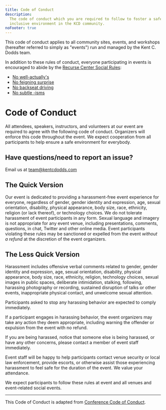 ```yaml
---
title: Code of Conduct
description:
  The code of conduct which you are required to follow to foster a safe and
  inclusive environment in the KCD community.
noFooter: true
---
```


This code of conduct applies to all community sites, events, and workshops
(hereafter referred to simply as "events") run and managed by the Kent C. Dodds
team.

In addition to these rules of conduct, everyone participating in events is
encouraged to abide by the
[Recurse Center Social Rules](https://www.recurse.com/social-rules):

- [No well-actually's](https://www.recurse.com/social-rules#no-well-actuallys)
- [No feigning surprise](https://www.recurse.com/social-rules#no-feigning-surprise)
- [No backseat driving](https://www.recurse.com/social-rules#no-backseat-driving)
- [No subtle -isms](https://www.recurse.com/social-rules#no-subtle-isms)

# Code of Conduct

All attendees, speakers, instructors, and volunteers at our event are required
to agree with the following code of conduct. Organizers will enforce this code
throughout the event. We expect cooperation from all participants to help ensure
a safe environment for everybody.

## Have questions/need to report an issue?

Email us at
[team@kentcdodds.com](mailto:team@kentcdodds.com?subject=Regarding%20the%20Code%20of%20Conduct)

## The Quick Version

Our event is dedicated to providing a harassment-free event experience for
everyone, regardless of gender, gender identity and expression, age, sexual
orientation, disability, physical appearance, body size, race, ethnicity,
religion (or lack thereof), or technology choices. We do not tolerate harassment
of event participants in any form. Sexual language and imagery is not
appropriate for any event venue, including presentations, comments, questions,
in chat, Twitter and other online media. Event participants violating these
rules may be sanctioned or expelled from the event _without a refund_ at the
discretion of the event organizers.

## The Less Quick Version

Harassment includes offensive verbal comments related to gender, gender identity
and expression, age, sexual orientation, disability, physical appearance, body
size, race, ethnicity, religion, technology choices, sexual images in public
spaces, deliberate intimidation, stalking, following, harassing photography or
recording, sustained disruption of talks or other events, inappropriate physical
contact, and unwelcome sexual attention.

Participants asked to stop any harassing behavior are expected to comply
immediately.

If a participant engages in harassing behavior, the event organizers may take
any action they deem appropriate, including warning the offender or expulsion
from the event with no refund.

If you are being harassed, notice that someone else is being harassed, or have
any other concerns, please contact a member of event staff immediately.

Event staff will be happy to help participants contact venue security or local
law enforcement, provide escorts, or otherwise assist those experiencing
harassment to feel safe for the duration of the event. We value your attendance.

We expect participants to follow these rules at event and all venues and
event-related social events.

---

This Code of Conduct is adapted from
[Conference Code of Conduct](https://confcodeofconduct.com).
